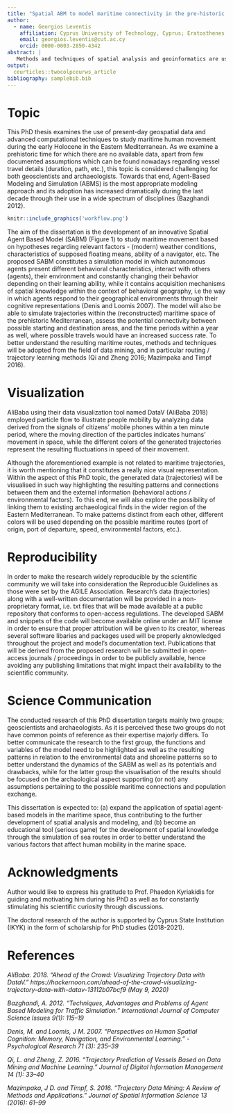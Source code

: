 ```yaml
---
title: "Spatial ABM to model maritime connectivity in the pre-historic Eastern Mediterranean"
author:
  - name: Georgios Leventis
    affiliation: Cyprus University of Technology, Cyprus; Eratosthenes Centre of Excellence, 3036 Lemesos, Cyprus
    email: georgios.leventis@cut.ac.cy	
    orcid: 0000-0003-2850-4342
abstract: |
   Methods and techniques of spatial analysis and geoinformatics are used to manage, model and understand data regarding human mobility that unfolds in space and time, e.g., transport, migration. At the same time, the study of human mobility has a prominent place in archaeology and cultural heritage, where global interest has recently been focused, among other things, on prehistoric maritime movements as a mean of cultural diffusion. In this context, the proposed doctoral dissertation aims to develop and apply modern methods of geoinformatics and computing techniques to model possible maritime movements during the prehistoric period (early Neolithic) in the Eastern Mediterranean region around Cyprus.
output:
  ceurticles::twocolpceurws_article
bibliography: samplebib.bib
---
```


# Topic

This PhD thesis examines the use of present-day geospatial data and advanced computational techniques to study maritime human movement during the early Holocene in the Eastern Mediterranean. As we examine a prehistoric time for which there are no available data, apart from few documented assumptions which can be found nowadays regarding vessel travel details (duration, path, etc.), this topic is considered challenging for both geoscientists and archaeologists. Towards that end, Agent-Based Modeling and Simulation (ABMS) is the most appropriate modeling approach and its adoption has increased dramatically during the last decade through their use in a wide spectrum of disciplines (Bazghandi 2012).

```r
knitr::include_graphics('workflow.png')
```

The aim of the dissertation is the development of an innovative Spatial Agent Based Model (SABM) (Figure 1) to study maritime movement based on hypotheses regarding relevant factors - (modern) weather conditions, characteristics of supposed floating means, ability of a navigator, etc. The proposed SABM constitutes a simulation model in which autonomous agents present different behavioral characteristics, interact with others (agents), their environment and constantly changing their behavior depending on their learning ability, while it contains acquisition mechanisms of spatial knowledge within the context of behavioral geography, i.e the way in which agents respond to their geographical environments through their cognitive representations (Denis and Loomis 2007). The model will also be able to simulate trajectories within the (reconstructed) maritime space of the prehistoric Mediterranean, assess the potential connectivity between possible starting and destination areas, and the time periods within a year as well, where possible travels would have an increased success rate. To better understand the resulting maritime routes, methods and techniques will be adopted from the field of data mining, and in particular routing / trajectory learning methods (Qi and Zheng 2016; Mazimpaka and Timpf 2016).


# Visualization

AliBaba using their data visualization tool named DataV (AliBaba 2018) employed particle flow to illustrate people mobility by analyzing data derived from the signals of citizens' mobile phones within a ten minute period, where the moving 	direction of the particles indicates humans' movement in space, while the different colors of the generated trajectories represent the resulting fluctuations in speed of their movement.

Although the aforementioned example is not related to maritime trajectories, it is worth mentioning that it constitutes a really nice visual representation. Within the aspect of this PhD topic, the generated data (trajectories) will be visualised in such way highlighting the resulting patterns and connections between them and the external information (behavioral actions / environmental factors). To this end, we will also explore the possibility of linking them to existing archaeological finds in the wider region of the Eastern Mediterranean. To make patterns distinct from each other, different colors will be used depending on the possible maritime routes (port of origin, port of departure, speed, environmental factors, etc.).


# Reproducibility

In order to make the research widely reproducible by the scientific community we will take into consideration the Reproducible Guidelines as those were set by the AGILE Association. Research's data (trajectories) along with a well-written documentation will be provided in a non-proprietary format, i.e. txt files that will be made available at a public repository that conforms to open-access regulations. The developed SABM and snippets of the code will become available online under an MIT license in order to ensure that proper attribution will be given to its creator, whereas several software libaries and packages used will be properly aknowledged throughout the project and model's documentation text. Publications that will be derived from the proposed research will be submitted in open-access journals / proceedings in order to be publicly available, hence avoiding any publishing limitations that might impact their availability to the scientific community.  

# Science Communication

  The conducted research of this PhD dissertation targets mainly two groups; geoscientists and archaeologists. As it is perceived these two groups do not have common points of reference as their expertise majorly differs. To better communicate the research to the first group, the functions and variables of the model need to be highlighted as well as the resulting patterns in relation to the environmental data and shoreline patterns so to better understand the dynamics of the SABM as well as its potentials and drawbacks, while for the latter group the visualisation of the results should be focused on the archaological aspect supporting (or not) any assumptions pertaining to the possible maritime connections and population exchange.

This dissertation is expected to: (a) expand the application of spatial agent-based models in the maritime space, thus contributing to the further development of spatial analysis and modeling, and (b) become an educational tool (serious game) for the development of spatial knowledge through the simulation of sea routes in order to better understand the various factors that affect human mobility in the marine space.

# Acknowledgments {-}

Author would like to express his gratitude to Prof. Phaedon Kyriakidis for guiding and motivating him during his PhD as well as for constantly stimulating his scientific curiosity through discussions.

The doctoral research of the author is supported by Cyprus State Institution (IKYK) in the form of scholarship for PhD studies (2018-2021).


# References {-}

_AliBaba. 2018. “Ahead of the Crowd: Visualizing Trajectory Data with DataV.” https://hackernoon.com/ahead-of-the-crowd-visualizing-trajectory-data-with-datav-13112b07bcf9 (May 9, 2020)_

_Bazghandi, A. 2012. “Techniques, Advantages and Problems of Agent Based Modeling for Traffic Simulation.” International Journal of Computer Science Issues 9(1): 115–19_

_Denis, M. and Loomis, J M. 2007. “Perspectives on Human Spatial Cognition: Memory, Navigation, and Environmental Learning.” -Psychological Research 71 (3): 235–39_

_Qi, L. and Zheng, Z. 2016. “Trajectory Prediction of Vessels Based on Data Mining and Machine Learning.” Journal of Digital Information Management 14 (1): 33–40_

_Mazimpaka, J D. and Timpf, S. 2016. “Trajectory Data Mining: A Review of Methods and Applications.” Journal of Spatial Information Science 13 (2016): 61–99_
